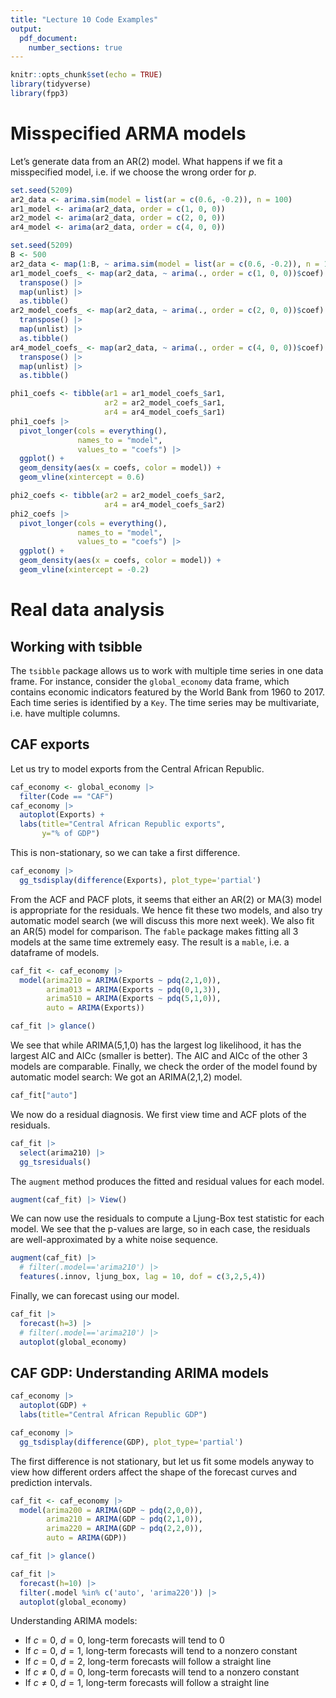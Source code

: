 ```yaml
---
title: "Lecture 10 Code Examples"
output: 
  pdf_document:
    number_sections: true
---
```


```r
knitr::opts_chunk$set(echo = TRUE)
library(tidyverse)
library(fpp3)
```

# Misspecified ARMA models

Let's generate data from an AR(2) model. What happens if we fit a misspecified 
model, i.e. if we choose the wrong order for $p$.

```r
set.seed(5209)
ar2_data <- arima.sim(model = list(ar = c(0.6, -0.2)), n = 100)
ar1_model <- arima(ar2_data, order = c(1, 0, 0))
ar2_model <- arima(ar2_data, order = c(2, 0, 0))
ar4_model <- arima(ar2_data, order = c(4, 0, 0))
```

```r
set.seed(5209)
B <- 500
ar2_data <- map(1:B, ~ arima.sim(model = list(ar = c(0.6, -0.2)), n = 100))
ar1_model_coefs_ <- map(ar2_data, ~ arima(., order = c(1, 0, 0))$coef) |>
  transpose() |>
  map(unlist) |>
  as.tibble()
ar2_model_coefs_ <- map(ar2_data, ~ arima(., order = c(2, 0, 0))$coef) |>
  transpose() |>
  map(unlist) |>
  as.tibble()
ar4_model_coefs_ <- map(ar2_data, ~ arima(., order = c(4, 0, 0))$coef) |>
  transpose() |>
  map(unlist) |>
  as.tibble()
```

```r

phi1_coefs <- tibble(ar1 = ar1_model_coefs_$ar1,
                     ar2 = ar2_model_coefs_$ar1,
                     ar4 = ar4_model_coefs_$ar1)
phi1_coefs |> 
  pivot_longer(cols = everything(),
               names_to = "model",
               values_to = "coefs") |>
  ggplot() +
  geom_density(aes(x = coefs, color = model)) + 
  geom_vline(xintercept = 0.6)
```


```r

phi2_coefs <- tibble(ar2 = ar2_model_coefs_$ar2,
                     ar4 = ar4_model_coefs_$ar2)
phi2_coefs |> 
  pivot_longer(cols = everything(),
               names_to = "model",
               values_to = "coefs") |>
  ggplot() +
  geom_density(aes(x = coefs, color = model)) + 
  geom_vline(xintercept = -0.2)
```

# Real data analysis

## Working with tsibble

The `tsibble` package allows us to work with multiple time series in one data frame.
For instance, consider the `global_economy` data frame, which contains economic 
indicators featured by the World Bank from 1960 to 2017.
Each time series is identified by a `Key`.
The time series may be multivariate, i.e. have multiple columns.

## CAF exports

Let us try to model exports from the Central African Republic.

```r
caf_economy <- global_economy |>
  filter(Code == "CAF")
caf_economy |>
  autoplot(Exports) +
  labs(title="Central African Republic exports",
       y="% of GDP")
```

This is non-stationary, so we can take a first difference.


```r
caf_economy |>
  gg_tsdisplay(difference(Exports), plot_type='partial')
```

From the ACF and PACF plots, it seems that either an AR(2) or MA(3) model is 
appropriate for the residuals. We hence fit these two models, and also try
automatic model search (we will discuss this more next week). We also fit an AR(5)
model for comparison. The `fable` package makes fitting all 3 models at the 
same time extremely easy. The result is a `mable`, i.e. a dataframe of models.

```r
caf_fit <- caf_economy |>
  model(arima210 = ARIMA(Exports ~ pdq(2,1,0)),
        arima013 = ARIMA(Exports ~ pdq(0,1,3)),
        arima510 = ARIMA(Exports ~ pdq(5,1,0)),
        auto = ARIMA(Exports))

caf_fit |> glance()
```

We see that while ARIMA(5,1,0) has the largest log likelihood, it has the largest
AIC and AICc (smaller is better). The AIC and AICc of the other 3 models are
comparable. Finally, we check the order of the model found by automatic model search:
We got an ARIMA(2,1,2) model.

```r
caf_fit["auto"]
```

We now do a residual diagnosis. We first view time and ACF plots of the residuals.

```r
caf_fit |>
  select(arima210) |>
  gg_tsresiduals()
```

The `augment` method produces the fitted and residual values for each model.

```r
augment(caf_fit) |> View()
```

We can now use the residuals to compute a Ljung-Box test statistic for each model. 
We see that the p-values are large, so in each case, the residuals are 
well-approximated by a white noise sequence.

```r
augment(caf_fit) |>
  # filter(.model=='arima210') |>
  features(.innov, ljung_box, lag = 10, dof = c(3,2,5,4))
```

Finally, we can forecast using our model.

```r
caf_fit |>
  forecast(h=3) |>
  # filter(.model=='arima210') |>
  autoplot(global_economy)
```
## CAF GDP: Understanding ARIMA models

```r
caf_economy |>
  autoplot(GDP) +
  labs(title="Central African Republic GDP")
```

```r
caf_economy |>
  gg_tsdisplay(difference(GDP), plot_type='partial')
```

The first difference is not stationary, but let us fit some models anyway to view
how different orders affect the shape of the forecast curves and prediction intervals.



```r
caf_fit <- caf_economy |>
  model(arima200 = ARIMA(GDP ~ pdq(2,0,0)),
        arima210 = ARIMA(GDP ~ pdq(2,1,0)),
        arima220 = ARIMA(GDP ~ pdq(2,2,0)),
        auto = ARIMA(GDP))

caf_fit |> glance()
```


```r
caf_fit |>
  forecast(h=10) |>
  filter(.model %in% c('auto', 'arima220')) |>
  autoplot(global_economy)
```

Understanding ARIMA models:

* If $c=0$, $d=0$, long-term forecasts will tend to 0
* If $c=0$, $d=1$, long-term forecasts will tend to a nonzero constant
* If $c=0$, $d=2$, long-term forecasts will follow a straight line
* If $c\neq 0$, $d=0$, long-term forecasts will tend to a nonzero constant
* If $c\neq 0$, $d=1$, long-term forecasts will follow a straight line
